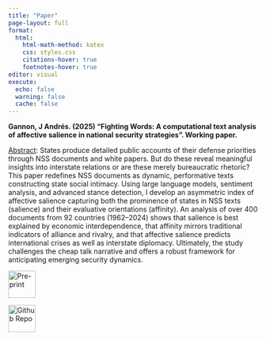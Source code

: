 ```yaml
---
title: "Paper"
page-layout: full
format:
  html:
    html-math-method: katex
    css: styles.css
    citations-hover: true
    footnotes-hover: true
editor: visual
execute:
  echo: false
  warning: false
  cache: false
---
```


**Gannon, J Andrés. (2025) "Fighting Words: A computational text analysis of affective salience in national security strategies". Working paper.**

[Abstract]{.underline}: States produce detailed public accounts of their defense priorities through NSS documents and white papers. But do these reveal meaningful insights into interstate relations or are these merely bureaucratic rhetoric? This paper redefines NSS documents as dynamic, performative texts constructing state social intimacy. Using large language models, sentiment analysis, and advanced stance detection, I develop an asymmetric index of affective salience capturing both the prominence of states in NSS texts (salience) and their evaluative orientations (affinity). An analysis of over 400 documents from 92 countries (1962–2024) shows that salience is best explained by economic interdependence, that affinity mirrors traditional indicators of alliance and rivalry, and that affective salience predicts international crises as well as interstate diplomacy. Ultimately, the study challenges the cheap talk narrative and offers a robust framework for anticipating emerging security dynamics.

::: {layout-ncol="2"}
[![Pre-print](images/stock/pdf.png){fig-align="left" width="55"}](/content/files/FightingWords_Gannon.pdf)

[![Github Repo](images/stock/github.png){alt="Github Repo" fig-align="left" width="55"}](https://github.com/jandresgannon/nss)
:::
